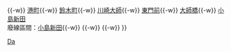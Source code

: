 {{鐵道路線
| 模板名稱 = 大師線 (京濱急行電鐵)
| 名稱 = [[File:Keikyu logo small.svg|48px|京濱急行電鐵|link=京濱急行電鐵]] <small>[[京濱急行電鐵]]</small> [[大師線 (京濱急行電鐵)|大師線]] [[File:Number prefix Keikyū.svg|18px|KK]]
| 代表色 = #00BFFF
| 背景顏色 = #FFFFFF
| 車站列表 = （[[Template:京急本線|品川、橫濱方向]] ←）[[京急川崎站|京急川崎]]{{-w}} <del>{{link-ja|六鄉橋站|六郷橋駅|六鄉橋}}</del>{{-w}} [[港町站|港町]]{{-w}} [[鈴木町站|鈴木町]]{{-w}} [[川崎大師站|川崎大師]]{{-w}} [[東門前站|東門前]]{{-w}} [[大師橋站|大師橋]]{{-w}} [[小島新田站|小島新田]]<br />廢線區間：[[小島新田站|小島新田]]{{-w}} {{link-ja|鹽濱站 (神奈川縣)|塩浜駅 (神奈川県)|鹽濱}}{{-w}} {{link-ja|入江崎站|入江崎駅|入江崎}}{{-w}} {{link-ja|櫻本站|桜本駅|櫻本}}
}}<noinclude>
[[Category:京濱急行電鐵路線模板|Da]]
</noinclude>